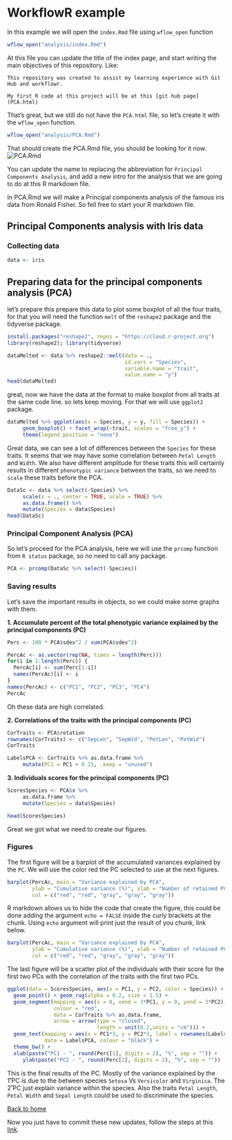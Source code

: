 # WorkflowR example

In this example we will open the `index.Rmd` file using `wflow_open` function

```r
wflow_open("analysis/index.Rmd")
```

At this file you can update the title of the index page, and start writing the main objectives of this repository. Like:

```
This repository was created to assist my learning experience with Git Hub and workflowr.

My first R code at this project will be at this [git hub page](PCA.html)
```

That's great, but we still do not have the `PCA.html` file, so let's create it with the `wflow_open` function.

```r
wflow_open("analysis/PCA.Rmd")
```

That should create the PCA.Rmd file, you should be looking for it now.  
![PCA.Rmd](images/PCARmd.png)

You can update the name to replacing the abbreviation for `Principal Components Analysis`, and add a new intro for the analysis that we are going to do at this R markdown file.

In PCA.Rmd we will make a Principal components analysis of the famous iris data from Ronald Fisher. So fell free to start your R markdown file.

## Principal Components analysis with Iris data

### Collecting data

```r
data <- iris
```


## Preparing data for the principal components analysis (PCA)

let's prepare this prepare this data to plot some boxplot of all the four traits, for that you will need the function `melt` of the `reshape2` package and the tidyverse package.

```r
install.packages("reshape2", repos = "https://cloud.r-project.org")
library(reshape2); library(tidyverse)

dataMelted <- data %>% reshape2::melt(data = .,
                                      id.vars = "Species",
                                      variable.name = "trait",
                                      value.name = "y")
head(dataMelted)
```

great, now we have the data at the format to make boxplot from all traits at the same code line. so lets keep moving. For that we will use `ggplot2` package.

```r
dataMelted %>% ggplot(aes(x = Species, y = y, fill = Species)) +
     geom_boxplot() + facet_wrap(~trait, scales = "free_y") +
     theme(legend.position = "none")
```

Great data, we can see a lot of differences between the `Species` for these traits.
It seems that we may have some correlation between `Petal Length` and `Width`. We also have different amplitude for these traits this will certainly results in different `phenotypic variance` between the traits, so we need to `scale` these traits before the PCA.

```r
DataSc <- data %>% select(-Species) %>%
     scale(x = ., center = TRUE, scale = TRUE) %>%
     as.data.frame() %>% 
     mutate(Species = data$Species)
head(DataSc)
```

### Principal Component Analysis (PCA)

So let's proceed for the PCA analysis, here we will use the `prcomp` function from `R status` package, so no need to call any package.

```r
PCA <- prcomp(DataSc %>% select(-Species))
```

### Saving results

Let's save the important results in objects, so we could make some graphs with them.

**1. Accumulate percent of the total phenotypic variance explained by the principal components (PC)**
```r
Perc <- 100 * PCA$sdev^2 / sum(PCA$sdev^2)

PercAc <- as.vector(rep(NA, times = length(Perc)))
for(i in 1:length(Perc)) {
  PercAc[i] <- sum(Perc[1:i])
  names(PercAc)[i] <- i
}
names(PercAc) <- c("PC1", "PC2", "PC3", "PC4")
PercAc
```

Oh these data are high correlated.

**2. Correlations of the traits with the principal components (PC)**
```r
CorTraits <- PCA$rotation
rownames(CorTraits) <- c("SepLen", "SepWid", "PetLen", "PetWid")
CorTraits

LabelsPCA <- CorTraits %>% as.data.frame %>%
     mutate(PC1 = PC1 + 0.15, .keep = "unused")
```

**3. Individuals scores for the principal components (PC)**
```r
ScoresSpecies <- PCA$x %>%
     as.data.frame %>% 
     mutate(Species = data$Species)

head(ScoresSpecies)
```

Great we got what we need to create our figures.

### Figures

The first figure will be a barplot of the accumulated variances explained by the `PC`.
We will use the color red the PC selected to use at the next figures.

```r
barplot(PercAc, main = "Variance explained by PCA",
        ylab = "Cumulative variance (%)", xlab = "Number of retained PCs",
        col = c("red", "red", "gray", "gray", "gray"))
```

R markdown allows us to hide the code that create the figure, this could be done adding the argument `echo = FALSE` inside the curly brackets at the chunk. Using `echo` argument will print just the result of you chunk, link below.  

```r
barplot(PercAc, main = "Variance explained by PCA",
        ylab = "Cumulative variance (%)", xlab = "Number of retained PCs",
        col = c("red", "red", "gray", "gray", "gray"))
```

The last figure will be a scatter plot of the individuals with their score for the first two PCs with the correlation of the traits with the first two PCs.

```r
ggplot(data = ScoresSpecies, aes(x = PC1, y = PC2, color = Species)) +
  geom_point() + geom_rug(alpha = 0.2, size = 1.5) +
  geom_segment(mapping = aes(x = 0, xend = 3*PC1, y = 0, yend = 3*PC2),
               colour = "red",
               data = CorTraits %>% as.data.frame,
               arrow = arrow(type = "closed",
                             length = unit(0.2,units = "cm"))) +
  geom_text(mapping = aes(x = PC1*3, y = PC2*3, label = rownames(LabelsPCA)),
            data = LabelsPCA, colour = "black") + 
  theme_bw() +
  xlab(paste("PC1 - ", round(Perc[1], digits = 2), "%", sep = "")) +
     ylab(paste("PC2 - ", round(Perc[2], digits = 2), "%", sep = ""))
```

This is the final results of the PC. Mostly of the variance explained by the 1˚PC is due to the between species `Setosa` Vs `Versicolor` and `Virginica`. The 2˚PC just explain variance within the species. Also the traits `Petal Length`, `Petal Width` and `Sepal Length` could be used to discriminate the species.

[Back to home](docs/index.html)


Now you just have to commit these new updates, follow the steps at this [link](01-create_repo.Rmd).